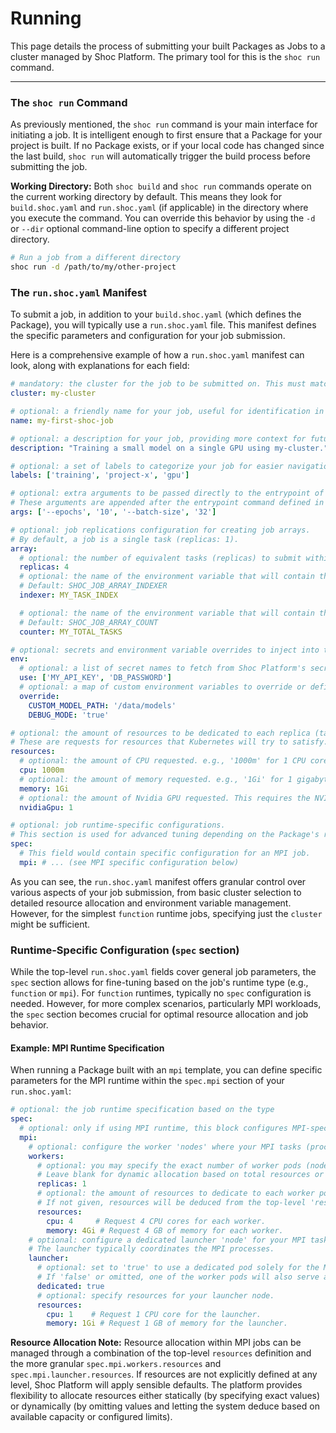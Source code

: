 # Running

This page details the process of submitting your built Packages as Jobs to a cluster managed by Shoc Platform. The primary tool for this is the `shoc run` command.

---

### The `shoc run` Command

As previously mentioned, the `shoc run` command is your main interface for initiating a job. It is intelligent enough to first ensure that a Package for your project is built. If no Package exists, or if your local code has changed since the last build, `shoc run` will automatically trigger the build process before submitting the job.

**Working Directory:**
Both `shoc build` and `shoc run` commands operate on the current working directory by default. This means they look for `build.shoc.yaml` and `run.shoc.yaml` (if applicable) in the directory where you execute the command. You can override this behavior by using the `-d` or `--dir` optional command-line option to specify a different project directory.

```bash
# Run a job from a different directory
shoc run -d /path/to/my/other-project
```

### The `run.shoc.yaml` Manifest

To submit a job, in addition to your `build.shoc.yaml` (which defines the Package), you will typically use a `run.shoc.yaml` file. This manifest defines the specific parameters and configuration for your job submission.

Here is a comprehensive example of how a `run.shoc.yaml` manifest can look, along with explanations for each field:

```yaml
# mandatory: the cluster for the job to be submitted on. This must match a cluster name configured in your workspace.
cluster: my-cluster

# optional: a friendly name for your job, useful for identification in the UI and CLI lists.
name: my-first-shoc-job

# optional: a description for your job, providing more context for future reference.
description: "Training a small model on a single GPU using my-cluster."

# optional: a set of labels to categorize your job for easier navigation, filtering, and organization.
labels: ['training', 'project-x', 'gpu']

# optional: extra arguments to be passed directly to the entrypoint of your container.
# These arguments are appended after the entrypoint command defined in your build.shoc.yaml.
args: ['--epochs', '10', '--batch-size', '32']

# optional: job replications configuration for creating job arrays.
# By default, a job is a single task (replicas: 1).
array:
  # optional: the number of equivalent tasks (replicas) to submit within this single Shoc Job.
  replicas: 4
  # optional: the name of the environment variable that will contain the index of the current task (0 to replicas-1).
  # Default: SHOC_JOB_ARRAY_INDEXER
  indexer: MY_TASK_INDEX

  # optional: the name of the environment variable that will contain the total number of tasks in the array.
  # Default: SHOC_JOB_ARRAY_COUNT
  counter: MY_TOTAL_TASKS

# optional: secrets and environment variable overrides to inject into the job's container runtime.
env:
  # optional: a list of secret names to fetch from Shoc Platform's secret manager and inject as environment variables.
  use: ['MY_API_KEY', 'DB_PASSWORD']
  # optional: a map of custom environment variables to override or define directly within the job's container.
  override:
    CUSTOM_MODEL_PATH: '/data/models'
    DEBUG_MODE: 'true'

# optional: the amount of resources to be dedicated to each replica (task) of the job.
# These are requests for resources that Kubernetes will try to satisfy.
resources:
  # optional: the amount of CPU requested. e.g., '1000m' for 1 CPU core, '0.5' for half a core.
  cpu: 1000m
  # optional: the amount of memory requested. e.g., '1Gi' for 1 gigabyte, '512Mi' for 512 megabytes.
  memory: 1Gi
  # optional: the amount of Nvidia GPU requested. This requires the NVIDIA GPU Operator to be installed on the cluster.
  nvidiaGpu: 1

# optional: job runtime-specific configurations.
# This section is used for advanced tuning depending on the Package's runtime type (e.g., 'mpi').
spec:
  # This field would contain specific configuration for an MPI job.
  mpi: # ... (see MPI specific configuration below)
```

As you can see, the `run.shoc.yaml` manifest offers granular control over various aspects of your job submission, from basic cluster selection to detailed resource allocation and environment variable management. However, for the simplest `function` runtime jobs, specifying just the `cluster` might be sufficient.

### Runtime-Specific Configuration (`spec` section)

While the top-level `run.shoc.yaml` fields cover general job parameters, the `spec` section allows for fine-tuning based on the job's runtime type (e.g., `function` or `mpi`). For `function` runtimes, typically no `spec` configuration is needed. However, for more complex scenarios, particularly MPI workloads, the `spec` section becomes crucial for optimal resource allocation and job behavior.

#### Example: MPI Runtime Specification

When running a Package built with an `mpi` template, you can define specific parameters for the MPI runtime within the `spec.mpi` section of your `run.shoc.yaml`:

```yaml
# optional: the job runtime specification based on the type
spec:
  # optional: only if using MPI runtime, this block configures MPI-specific parameters.
  mpi:
    # optional: configure the worker 'nodes' where your MPI tasks (processes) will run.
    workers:
      # optional: you may specify the exact number of worker pods (nodes) you need.
      # Leave blank for dynamic allocation based on total resources or defaults.
      replicas: 1
      # optional: the amount of resources to dedicate to each worker pod.
      # If not given, resources will be deduced from the top-level 'resources' definition or system defaults.
      resources:
        cpu: 4     # Request 4 CPU cores for each worker.
        memory: 4Gi # Request 4 GB of memory for each worker.
    # optional: configure a dedicated launcher 'node' for your MPI task.
    # The launcher typically coordinates the MPI processes.
    launcher:
      # optional: set to 'true' to use a dedicated pod solely for the MPI launcher.
      # If 'false' or omitted, one of the worker pods will also serve as the launcher.
      dedicated: true
      # optional: specify resources for your launcher node.
      resources:
        cpu: 1    # Request 1 CPU core for the launcher.
        memory: 1Gi # Request 1 GB of memory for the launcher.
```

**Resource Allocation Note:**
Resource allocation within MPI jobs can be managed through a combination of the top-level `resources` definition and the more granular `spec.mpi.workers.resources` and `spec.mpi.launcher.resources`. If resources are not explicitly defined at any level, Shoc Platform will apply sensible defaults. The platform provides flexibility to allocate resources either statically (by specifying exact values) or dynamically (by omitting values and letting the system deduce based on available capacity or configured limits).